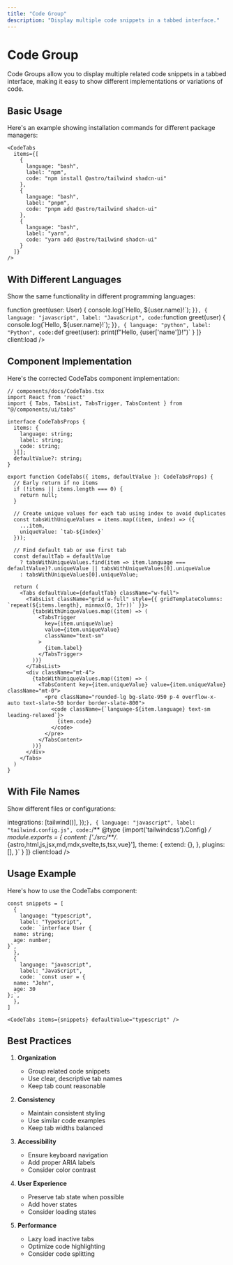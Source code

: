 ```yaml
---
title: "Code Group"
description: "Display multiple code snippets in a tabbed interface."
---
```




<DocsLayout title={frontmatter.title} description={frontmatter.description}>

# Code Group

Code Groups allow you to display multiple related code snippets in a tabbed interface, making it easy to show different implementations or variations of code.

## Basic Usage

Here's an example showing installation commands for different package managers:

<div className="my-6">
  <CodeTabs
    items={[
      {
        language: "bash",
        label: "npm",
        code: "npm install @astro/tailwind shadcn-ui"
      },
      {
        language: "bash",
        label: "pnpm",
        code: "pnpm add @astro/tailwind shadcn-ui"
      },
      {
        language: "bash",
        label: "yarn",
        code: "yarn add @astro/tailwind shadcn-ui"
      }
    ]}
    client:load
  />
</div>

```tsx
<CodeTabs
  items={[
    {
      language: "bash",
      label: "npm",
      code: "npm install @astro/tailwind shadcn-ui"
    },
    {
      language: "bash",
      label: "pnpm",
      code: "pnpm add @astro/tailwind shadcn-ui"
    },
    {
      language: "bash",
      label: "yarn",
      code: "yarn add @astro/tailwind shadcn-ui"
    }
  ]}
/>
```

## With Different Languages

Show the same functionality in different programming languages:

<div className="my-6">
  <CodeTabs
    items={[
      {
        language: "typescript",
        label: "TypeScript",
        code: `interface User {
  id: string;
  name: string;
}

function greet(user: User) {
  console.log(\`Hello, \${user.name}!\`);
}`
      },
      {
        language: "javascript",
        label: "JavaScript",
        code: `function greet(user) {
  console.log(\`Hello, \${user.name}!\`);
}`
      },
      {
        language: "python",
        label: "Python",
        code: `def greet(user):
    print(f"Hello, {user['name']}!")`
      }
    ]}
    client:load
  />
</div>

## Component Implementation

Here's the corrected CodeTabs component implementation:

```tsx
// components/docs/CodeTabs.tsx
import React from 'react'
import { Tabs, TabsList, TabsTrigger, TabsContent } from "@/components/ui/tabs"

interface CodeTabsProps {
  items: {
    language: string;
    label: string;
    code: string;
  }[];
  defaultValue?: string;
}

export function CodeTabs({ items, defaultValue }: CodeTabsProps) {
  // Early return if no items
  if (!items || items.length === 0) {
    return null;
  }

  // Create unique values for each tab using index to avoid duplicates
  const tabsWithUniqueValues = items.map((item, index) => ({
    ...item,
    uniqueValue: `tab-${index}`
  }));

  // Find default tab or use first tab
  const defaultTab = defaultValue 
    ? tabsWithUniqueValues.find(item => item.language === defaultValue)?.uniqueValue || tabsWithUniqueValues[0].uniqueValue
    : tabsWithUniqueValues[0].uniqueValue;

  return (
    <Tabs defaultValue={defaultTab} className="w-full">
      <TabsList className="grid w-full" style={{ gridTemplateColumns: `repeat(${items.length}, minmax(0, 1fr))` }}>
        {tabsWithUniqueValues.map((item) => (
          <TabsTrigger 
            key={item.uniqueValue} 
            value={item.uniqueValue}
            className="text-sm"
          >
            {item.label}
          </TabsTrigger>
        ))}
      </TabsList>
      <div className="mt-4">
        {tabsWithUniqueValues.map((item) => (
          <TabsContent key={item.uniqueValue} value={item.uniqueValue} className="mt-0">
            <pre className="rounded-lg bg-slate-950 p-4 overflow-x-auto text-slate-50 border border-slate-800">
              <code className={`language-${item.language} text-sm leading-relaxed`}>
                {item.code}
              </code>
            </pre>
          </TabsContent>
        ))}
      </div>
    </Tabs>
  )
}
```

## With File Names

Show different files or configurations:

<div className="my-6">
  <CodeTabs
    items={[
      {
        language: "typescript",
        label: "astro.config.mjs",
        code: `import { defineConfig } from 'astro/config';

  integrations: [tailwind()],
});`
      },
      {
        language: "javascript",
        label: "tailwind.config.js",
        code: `/** @type {import('tailwindcss').Config} */
module.exports = {
  content: ['./src/**/*.{astro,html,js,jsx,md,mdx,svelte,ts,tsx,vue}'],
  theme: {
    extend: {},
  },
  plugins: [],
}`
      }
    ]}
    client:load
  />
</div>

## Usage Example

Here's how to use the CodeTabs component:

```tsx
const snippets = [
  {
    language: "typescript",
    label: "TypeScript",
    code: `interface User {
  name: string;
  age: number;
}`,
  },
  {
    language: "javascript",
    label: "JavaScript",
    code: `const user = {
  name: "John",
  age: 30
};`,
  },
]

<CodeTabs items={snippets} defaultValue="typescript" />
```

## Best Practices

1. **Organization**
   - Group related code snippets
   - Use clear, descriptive tab names
   - Keep tab count reasonable

2. **Consistency**
   - Maintain consistent styling
   - Use similar code examples
   - Keep tab widths balanced

3. **Accessibility**
   - Ensure keyboard navigation
   - Add proper ARIA labels
   - Consider color contrast

4. **User Experience**
   - Preserve tab state when possible
   - Add hover states
   - Consider loading states

5. **Performance**
   - Lazy load inactive tabs
   - Optimize code highlighting
   - Consider code splitting

</DocsLayout>